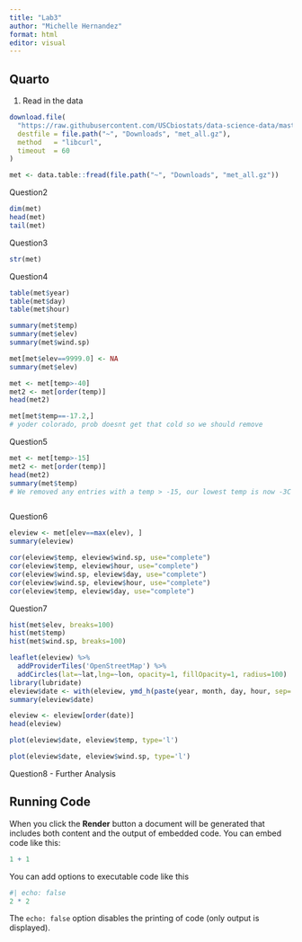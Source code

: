```yaml
---
title: "Lab3"
author: "Michelle Hernandez"
format: html
editor: visual
---
```


## Quarto

1.  Read in the data

```r
download.file(
  "https://raw.githubusercontent.com/USCbiostats/data-science-data/master/02_met/met_all.gz",
  destfile = file.path("~", "Downloads", "met_all.gz"),
  method   = "libcurl",
  timeout  = 60
)

met <- data.table::fread(file.path("~", "Downloads", "met_all.gz"))

```

Question2

```r
dim(met)
head(met)
tail(met)


```

Question3

```r
str(met)
```

Question4

```r
table(met$year)
table(met$day)
table(met$hour)

summary(met$temp)
summary(met$elev)
summary(met$wind.sp)

met[met$elev==9999.0] <- NA
summary(met$elev)

met <- met[temp>-40]
met2 <- met[order(temp)]
head(met2)

met[met$temp==-17.2,]
# yoder colorado, prob doesnt get that cold so we should remove


```

Question5

```r
met <- met[temp>-15]
met2 <- met[order(temp)]
head(met2)
summary(met$temp)
# We removed any entries with a temp > -15, our lowest temp is now -3C which is resonable



```

Question6

```r
eleview <- met[elev==max(elev), ]
summary(eleview)

cor(eleview$temp, eleview$wind.sp, use="complete")
cor(eleview$temp, eleview$hour, use="complete")
cor(eleview$wind.sp, eleview$day, use="complete")
cor(eleview$wind.sp, eleview$hour, use="complete")
cor(eleview$temp, eleview$day, use="complete")
```

Question7

```r
hist(met$elev, breaks=100)
hist(met$temp)
hist(met$wind.sp, breaks=100)

leaflet(eleview) %>%
  addProviderTiles('OpenStreetMap') %>% 
  addCircles(lat=~lat,lng=~lon, opacity=1, fillOpacity=1, radius=100)
library(lubridate)
eleview$date <- with(eleview, ymd_h(paste(year, month, day, hour, sep= ' ')))
summary(eleview$date)

eleview <- eleview[order(date)]
head(eleview)

plot(eleview$date, eleview$temp, type='l')

plot(eleview$date, eleview$wind.sp, type='l')
```

Question8 - Further Analysis

## Running Code

When you click the **Render** button a document will be generated that includes both content and the output of embedded code. You can embed code like this:

```r
1 + 1
```

You can add options to executable code like this

```r
#| echo: false
2 * 2
```

The `echo: false` option disables the printing of code (only output is displayed).
